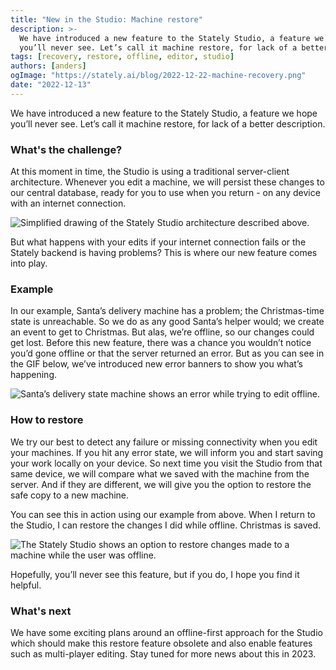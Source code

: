 ```yaml
---
title: "New in the Studio: Machine restore"
description: >-
  We have introduced a new feature to the Stately Studio, a feature we hope
  you’ll never see. Let’s call it machine restore, for lack of a better description.
tags: [recovery, restore, offline, editor, studio]
authors: [anders]
ogImage: "https://stately.ai/blog/2022-12-22-machine-recovery.png"
date: "2022-12-13"
---
```


We have introduced a new feature to the Stately Studio, a feature we hope you’ll never see. Let’s call it machine restore, for lack of a better description.

### What's the challenge?

At this moment in time, the Studio is using a traditional server-client architecture. Whenever you edit a machine, we will persist these changes to our central database, ready for you to use when you return - on any device with an internet connection.

![Simplified drawing of the Stately Studio architecture described above.](studio_architecture_challenges.png)

But what happens with your edits if your internet connection fails or the Stately backend is having problems? This is where our new feature comes into play.

### Example

In our example, Santa’s delivery machine has a problem; the Christmas-time state is unreachable. So we do as any good Santa’s helper would; we create an event to get to Christmas. But alas, we’re offline, so our changes could get lost. Before this new feature, there was a chance you wouldn’t notice you’d gone offline or that the server returned an error. But as you can see in the GIF below, we’ve introduced new error banners to show you what’s happening.

![Santa’s delivery state machine shows an error while trying to edit offline.](recovery_offline_error.gif)

### How to restore

We try our best to detect any failure or missing connectivity when you edit your machines. If you hit any error state, we will inform you and start saving your work locally on your device. So next time you visit the Studio from that same device, we will compare what we saved with the machine from the server. And if they are different, we will give you the option to restore the safe copy to a new machine.

You can see this in action using our example from above. When I return to the Studio, I can restore the changes I did while offline. Christmas is saved.

![The Stately Studio shows an option to restore changes made to a machine while the user was offline.](recovery_restore_machine.gif)

Hopefully, you’ll never see this feature, but if you do, I hope you find it helpful.

### What's next

We have some exciting plans around an offline-first approach for the Studio which should make this restore feature obsolete and also enable features such as multi-player editing. Stay tuned for more news about this in 2023.
